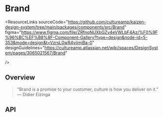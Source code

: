 
<Meta of={BrandStories} />

# Brand

<ResourceLinks
  sourceCode="https://github.com/cultureamp/kaizen-design-system/tree/main/packages/components/src/Brand"
  figma="https://www.figma.com/file/ZRfnoNUXbGZv4eVWLbF4Az/%F0%9F%96%BC%EF%B8%8F-Component-Gallery?type=design&node-id=5-353&mode=design&t=VzrsL0wR4yiimjBa-0"
  designGuidelines="https://cultureamp.atlassian.net/wiki/spaces/DesignSystem/pages/3065021567/Brand"
  
/>


<KAIOInstallation exportNames="Brand" />

## Overview

> “Brand is a promise to your customer, culture is how you deliver on it.”
> — Didier Elzinga

<Canvas of={BrandStories.Playground} />
<Controls of={BrandStories.Playground} />

## API

<DocsStory of={BrandStories.Variants} />
